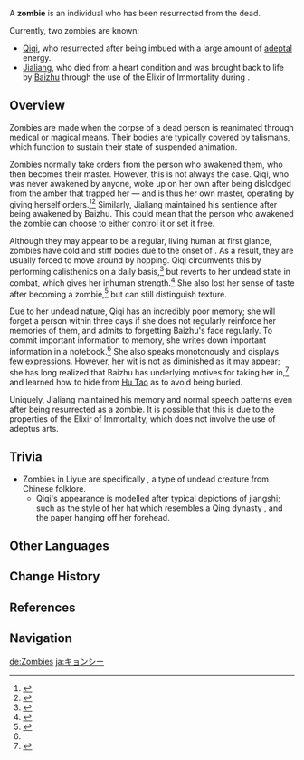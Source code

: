 {{Terminology Infobox
|region       = Liyue
|type         = Lore
}}
A '''zombie''' is an individual who has been resurrected from the dead. 

Currently, two zombies are known:
* [[Qiqi]], who resurrected after being imbued with a large amount of [[Adeptus|adeptal]] energy.
* [[Jialiang]], who died from a heart condition and was brought back to life by [[Baizhu]] through the use of the Elixir of Immortality during {{Quest|The Formula for a Miracle}}.

==Overview==
Zombies are made when the corpse of a dead person is reanimated through medical or magical means. Their bodies are typically covered by talismans, which function to sustain their state of suspended animation.

Zombies normally take orders from the person who awakened them, who then becomes their master. However, this is not always the case. Qiqi, who was never awakened by anyone, woke up on her own after being dislodged from the amber that trapped her &mdash; and is thus her own master, operating by giving herself orders.<ref>{{Ref/CS|Qiqi|Character Story 3}}</ref><ref>{{Ref/Quest|Guizhong (Quest)}}</ref> Similarly, Jialiang maintained his sentience after being awakened by Baizhu. This could mean that the person who awakened the zombie can choose to either control it or set it free.

Although they may appear to be a regular, living human at first glance, zombies have cold and stiff bodies due to the onset of {{w|rigor mortis}}. As a result, they are usually forced to move around by hopping. Qiqi circumvents this by performing calisthenics on a daily basis,<ref name="Qiqi1">{{Ref/CS|Qiqi|Character Story 1}}</ref> but reverts to her undead state in combat, which gives her inhuman strength.<ref>{{Ref/CS|Qiqi|Character Story 2}}</ref> She also lost her sense of taste after becoming a zombie,<ref>{{Ref/Food|No Tomorrow}}</ref> but can still distinguish texture.

Due to her undead nature, Qiqi has an incredibly poor memory; she will forget a person within three days if she does not regularly reinforce her memories of them, and admits to forgetting Baizhu's face regularly. To commit important information to memory, she writes down important information in a notebook.<ref name="Qiqi1" /> She also speaks monotonously and displays few expressions. However, her wit is not as diminished as it may appear; she has long realized that Baizhu has underlying motives for taking her in,<ref>{{Ref/CS|Qiqi|Character Story 5}}</ref> and learned how to hide from [[Hu Tao]] as to avoid being buried.

Uniquely, Jialiang maintained his memory and normal speech patterns even after being resurrected as a zombie. It is possible that this is due to the properties of the Elixir of Immortality, which does not involve the use of adeptus arts.

==Trivia==
* Zombies in Liyue are specifically {{w|jiangshi}}, a type of undead creature from Chinese folklore.
** Qiqi's appearance is modelled after typical depictions of jiangshi; such as the style of her hat which resembles a Qing dynasty {{w|Qing official headwear|Guanmao}}, and the paper {{w|Fulu|talisman}} hanging off her forehead.

==Other Languages==
{{Other Languages
|en       = Zombie
|zhs      = 僵尸
|zhs_rm   = Jiāngshī
|zht      = 殭屍
|zht_rm   = Jiāngshī
|zh_tl    = {{w|Jiangshi}}
|zh_note  = {{zh|s=僵尸|t=殭屍|rm=Jiāngshī}} literally means "stiff corpse."
|ja       = キョンシー
|ja_rm    = Kyonshii
|ja_tl    = Jiangshi
|ko       = {{tt|강시|殭屍}}
|ko_tl    = Jiangshi
|es       = Zombi
|es_tl    = Zombie
|fr       = Zombie
|ru       = Зомби
|ru_tl    = Zombie
|th       = ซอมบี้
|th_rm    = Sombi
|th_tl    = Zombie
|vi       = {{tt|Cương Thi|殭屍}}
|vi_tl    = Jiangshi
|de       = Zombie
|id       = Zombie
|pt       = Zumbi
|pt_tl    = Zombie
|tr       = Zombi
|tr_tl    = 
|it       = Zombi
|it_tl    = 
}}

==Change History==
{{Change History|introduced=1.0}}

==References==
{{Reflist}}

==Navigation==
{{Lore Navbox|Terminology}}

[[de:Zombies]]
[[ja:キョンシー]]
